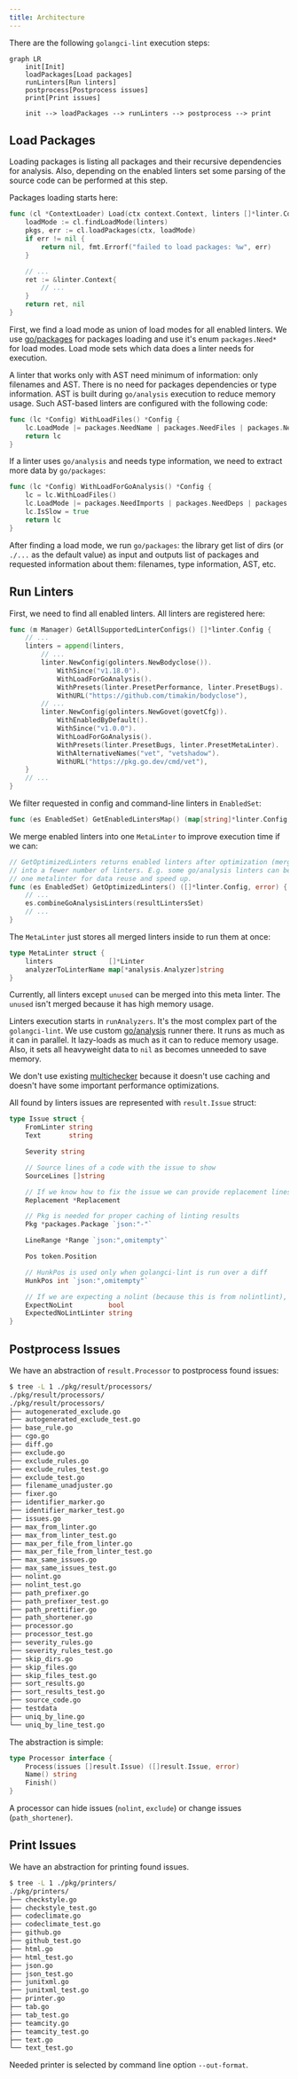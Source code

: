 ```yaml
---
title: Architecture
---
```



There are the following `golangci-lint` execution steps:

<ResponsiveContainer>

```mermaid
graph LR
    init[Init]
    loadPackages[Load packages]
    runLinters[Run linters]
    postprocess[Postprocess issues]
    print[Print issues]

    init --> loadPackages --> runLinters --> postprocess --> print

```

</ResponsiveContainer>

## Load Packages

Loading packages is listing all packages and their recursive dependencies for analysis.
Also, depending on the enabled linters set some parsing of the source code can be performed
at this step.

Packages loading starts here:

```go title=pkg/lint/load.go
func (cl *ContextLoader) Load(ctx context.Context, linters []*linter.Config) (*linter.Context, error) {
	loadMode := cl.findLoadMode(linters)
	pkgs, err := cl.loadPackages(ctx, loadMode)
	if err != nil {
		return nil, fmt.Errorf("failed to load packages: %w", err)
	}

	// ...
	ret := &linter.Context{
		// ...
	}
	return ret, nil
}
```

First, we find a load mode as union of load modes for all enabled linters.
We use [go/packages](https://pkg.go.dev/golang.org/x/tools/go/packages) for packages loading and use it's enum `packages.Need*` for load modes.
Load mode sets which data does a linter needs for execution.

A linter that works only with AST need minimum of information: only filenames and AST. There is no need for
packages dependencies or type information. AST is built during `go/analysis` execution to reduce memory usage.
Such AST-based linters are configured with the following code:

```go title=pkg/lint/linter/config.go
func (lc *Config) WithLoadFiles() *Config {
	lc.LoadMode |= packages.NeedName | packages.NeedFiles | packages.NeedCompiledGoFiles
	return lc
}
```

If a linter uses `go/analysis` and needs type information, we need to extract more data by `go/packages`:

```go title=pkg/lint/linter/config.go
func (lc *Config) WithLoadForGoAnalysis() *Config {
	lc = lc.WithLoadFiles()
	lc.LoadMode |= packages.NeedImports | packages.NeedDeps | packages.NeedExportFile | packages.NeedTypesSizes
	lc.IsSlow = true
	return lc
}
```

After finding a load mode, we run `go/packages`: the library get list of dirs (or `./...` as the default value) as input
and outputs list of packages and requested information about them: filenames, type information, AST, etc.

## Run Linters

First, we need to find all enabled linters. All linters are registered here:

```go title=pkg/lint/lintersdb/manager.go
func (m Manager) GetAllSupportedLinterConfigs() []*linter.Config {
	// ...
	linters = append(linters,
		// ...
		linter.NewConfig(golinters.NewBodyclose()).
			WithSince("v1.18.0").
			WithLoadForGoAnalysis().
			WithPresets(linter.PresetPerformance, linter.PresetBugs).
			WithURL("https://github.com/timakin/bodyclose"),
		// ...
		linter.NewConfig(golinters.NewGovet(govetCfg)).
			WithEnabledByDefault().
			WithSince("v1.0.0").
			WithLoadForGoAnalysis().
			WithPresets(linter.PresetBugs, linter.PresetMetaLinter).
			WithAlternativeNames("vet", "vetshadow").
			WithURL("https://pkg.go.dev/cmd/vet"),
	}
	// ...
}
```

We filter requested in config and command-line linters in `EnabledSet`:

```go title=pkg/lint/lintersdb/enabled_set.go
func (es EnabledSet) GetEnabledLintersMap() (map[string]*linter.Config, error)
```

We merge enabled linters into one `MetaLinter` to improve execution time if we can:

```go title=pkg/lint/lintersdb/enabled_set.go
// GetOptimizedLinters returns enabled linters after optimization (merging) of multiple linters
// into a fewer number of linters. E.g. some go/analysis linters can be optimized into
// one metalinter for data reuse and speed up.
func (es EnabledSet) GetOptimizedLinters() ([]*linter.Config, error) {
	// ...
	es.combineGoAnalysisLinters(resultLintersSet)
	// ...
}
```

The `MetaLinter` just stores all merged linters inside to run them at once:

```go title=pkg/golinters/goanalysis/metalinter.go
type MetaLinter struct {
	linters              []*Linter
	analyzerToLinterName map[*analysis.Analyzer]string
}
```

Currently, all linters except `unused` can be merged into this meta linter.
The `unused` isn't merged because it has high memory usage.

Linters execution starts in `runAnalyzers`. It's the most complex part of the `golangci-lint`.
We use custom [go/analysis](https://pkg.go.dev/golang.org/x/tools/go/analysis) runner there. It runs as much as it can in parallel. It lazy-loads as much as it can
to reduce memory usage. Also, it sets all heavyweight data to `nil` as becomes unneeded to save memory.

We don't use existing [multichecker](https://pkg.go.dev/golang.org/x/tools/go/analysis/multichecker) because
it doesn't use caching and doesn't have some important performance optimizations.

All found by linters issues are represented with `result.Issue` struct:

```go title=pkg/result/issue.go
type Issue struct {
	FromLinter string
	Text       string

	Severity string

	// Source lines of a code with the issue to show
	SourceLines []string

	// If we know how to fix the issue we can provide replacement lines
	Replacement *Replacement

	// Pkg is needed for proper caching of linting results
	Pkg *packages.Package `json:"-"`

	LineRange *Range `json:",omitempty"`

	Pos token.Position

	// HunkPos is used only when golangci-lint is run over a diff
	HunkPos int `json:",omitempty"`

	// If we are expecting a nolint (because this is from nolintlint), record the expected linter
	ExpectNoLint         bool
	ExpectedNoLintLinter string
}
```

## Postprocess Issues

We have an abstraction of `result.Processor` to postprocess found issues:

```sh
$ tree -L 1 ./pkg/result/processors/
./pkg/result/processors/
./pkg/result/processors/
├── autogenerated_exclude.go
├── autogenerated_exclude_test.go
├── base_rule.go
├── cgo.go
├── diff.go
├── exclude.go
├── exclude_rules.go
├── exclude_rules_test.go
├── exclude_test.go
├── filename_unadjuster.go
├── fixer.go
├── identifier_marker.go
├── identifier_marker_test.go
├── issues.go
├── max_from_linter.go
├── max_from_linter_test.go
├── max_per_file_from_linter.go
├── max_per_file_from_linter_test.go
├── max_same_issues.go
├── max_same_issues_test.go
├── nolint.go
├── nolint_test.go
├── path_prefixer.go
├── path_prefixer_test.go
├── path_prettifier.go
├── path_shortener.go
├── processor.go
├── processor_test.go
├── severity_rules.go
├── severity_rules_test.go
├── skip_dirs.go
├── skip_files.go
├── skip_files_test.go
├── sort_results.go
├── sort_results_test.go
├── source_code.go
├── testdata
├── uniq_by_line.go
└── uniq_by_line_test.go
```

The abstraction is simple:

```go title=pkg/result/processors/processor.go
type Processor interface {
	Process(issues []result.Issue) ([]result.Issue, error)
	Name() string
	Finish()
}
```

A processor can hide issues (`nolint`, `exclude`) or change issues (`path_shortener`).

## Print Issues

We have an abstraction for printing found issues.

```sh
$ tree -L 1 ./pkg/printers/
./pkg/printers/
├── checkstyle.go
├── checkstyle_test.go
├── codeclimate.go
├── codeclimate_test.go
├── github.go
├── github_test.go
├── html.go
├── html_test.go
├── json.go
├── json_test.go
├── junitxml.go
├── junitxml_test.go
├── printer.go
├── tab.go
├── tab_test.go
├── teamcity.go
├── teamcity_test.go
├── text.go
└── text_test.go
```

Needed printer is selected by command line option `--out-format`.
